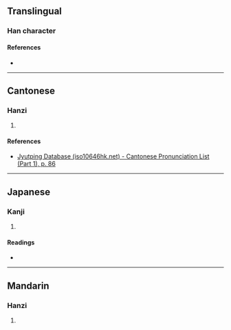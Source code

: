 {{character info/new}}
==Translingual==

===Han character===
{{Han char|rn=32|rad=土|as=05|sn=8|four=48137|canj=GOII|ids=⿰土令}}

====References====
* {{Han ref|kx=0227.110|dkj=05007|dj=0462.270|hdz=10433.070|uh=577D|ud=22397|bh=CC41|bd=52289}}

----

==Cantonese==

===Hanzi===
{{yue-hanzi|jyut=[[ling4]]|y=ling4}}

# {{rfdef|yue|sort=土05}}

====References====
* [http://www.iso10646hk.net/jp/document/download.jsp Jyutping Database (iso10646hk.net) - Cantonese Pronunciation List (Part 1), p. 86]

----

==Japanese==

===Kanji===
{{ja-kanji|grade=|rs=土05}}

# {{rfdef|ja|sort=土05}}

====Readings====
* {{ja-readings|on=[[れい]] (rei), [[りょう]] (ryō)|kun=}}

----

==Mandarin==

===Hanzi===
{{cmn-hanzi|pin=[[líng]] ([[ling2]])|wg=ling<sup>2</sup>}}

# {{rfdef|cmn|sort=土05}}